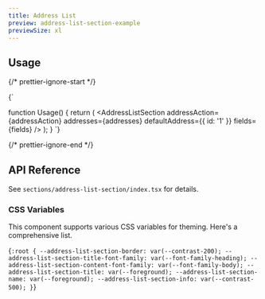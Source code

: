 ```yaml
---
title: Address List
preview: address-list-section-example
previewSize: xl
---
```


## Usage

{/* prettier-ignore-start */}

<CodeBlock lang="ts">{`

function Usage() {
    return (
        <AddressListSection
            addressAction={addressAction}
            addresses={addresses}
            defaultAddress={{ id: '1' }}
            fields={fields}
        />
    );
}
`}
</CodeBlock>

{/* prettier-ignore-end */}

## API Reference

See `sections/address-list-section/index.tsx` for details.

### CSS Variables

This component supports various CSS variables for theming. Here's a comprehensive list.

<CodeBlock lang="css">{`
:root {
    --address-list-section-border: var(--contrast-200);
    --address-list-section-title-font-family: var(--font-family-heading);
    --address-list-section-content-font-family: var(--font-family-body);
    --address-list-section-title: var(--foreground);
    --address-list-section-name: var(--foreground);
    --address-list-section-info: var(--contrast-500);
}
`}</CodeBlock>

